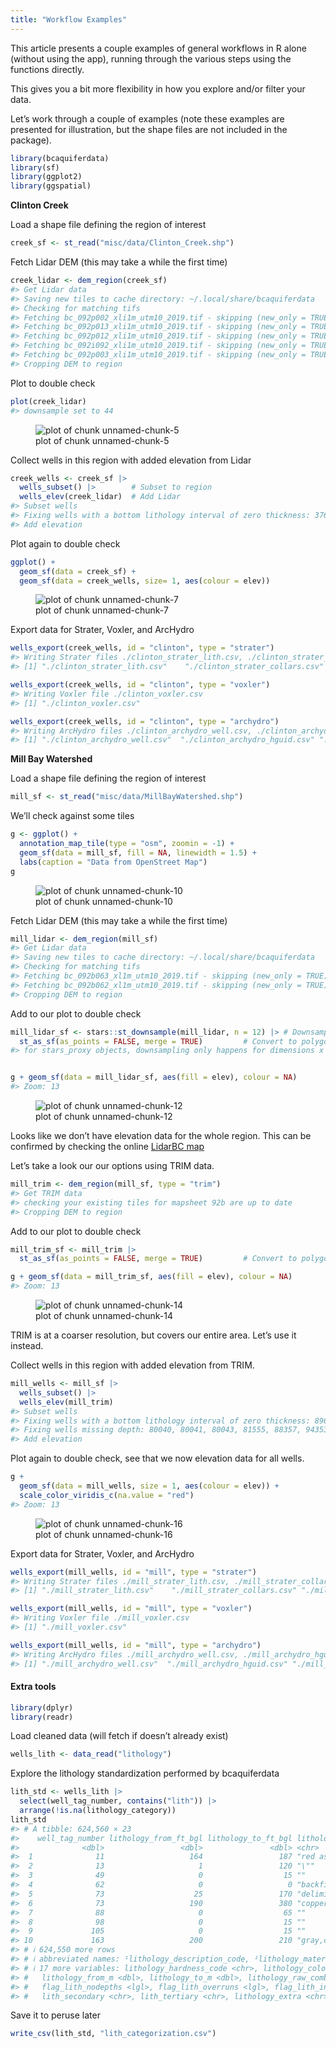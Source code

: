 ```yaml
---
title: "Workflow Examples"
---
```




This article presents a couple examples of general workflows in R alone
(without using the app), running through the various steps using the functions directly.

This gives you a bit more flexibility in how you explore and/or filter your
data.

Let's work through a couple of examples (note these examples are presented for illustration, but 
the shape files are not included in the package).


``` r
library(bcaquiferdata)
library(sf)
library(ggplot2)
library(ggspatial)
```

**Clinton Creek**

Load a shape file defining the region of interest

``` r
creek_sf <- st_read("misc/data/Clinton_Creek.shp")
```

Fetch Lidar DEM (this may take a while the first time)


``` r
creek_lidar <- dem_region(creek_sf)
#> Get Lidar data
#> Saving new tiles to cache directory: ~/.local/share/bcaquiferdata
#> Checking for matching tifs
#> Fetching bc_092p002_xli1m_utm10_2019.tif - skipping (new_only = TRUE)
#> Fetching bc_092p013_xli1m_utm10_2019.tif - skipping (new_only = TRUE)
#> Fetching bc_092p012_xli1m_utm10_2019.tif - skipping (new_only = TRUE)
#> Fetching bc_092i092_xli1m_utm10_2019.tif - skipping (new_only = TRUE)
#> Fetching bc_092p003_xli1m_utm10_2019.tif - skipping (new_only = TRUE)
#> Cropping DEM to region
```

Plot to double check

``` r
plot(creek_lidar)
#> downsample set to 44
```

![plot of chunk unnamed-chunk-5](figures/workflow-unnamed-chunk-5-1.png)

Collect wells in this region with added elevation from Lidar


``` r
creek_wells <- creek_sf |>
  wells_subset() |>        # Subset to region
  wells_elev(creek_lidar)  # Add Lidar
#> Subset wells
#> Fixing wells with a bottom lithology interval of zero thickness: 37685
#> Add elevation
```

Plot again to double check

``` r
ggplot() +
  geom_sf(data = creek_sf) +
  geom_sf(data = creek_wells, size= 1, aes(colour = elev))
```

![plot of chunk unnamed-chunk-7](figures/workflow-unnamed-chunk-7-1.png)

Export data for Strater, Voxler, and ArcHydro

``` r
wells_export(creek_wells, id = "clinton", type = "strater")
#> Writing Strater files ./clinton_strater_lith.csv, ./clinton_strater_collars.csv, ./clinton_strater_wls.csv
#> [1] "./clinton_strater_lith.csv"    "./clinton_strater_collars.csv" "./clinton_strater_wls.csv"
```

``` r
wells_export(creek_wells, id = "clinton", type = "voxler")
#> Writing Voxler file ./clinton_voxler.csv
#> [1] "./clinton_voxler.csv"
```

``` r
wells_export(creek_wells, id = "clinton", type = "archydro")
#> Writing ArcHydro files ./clinton_archydro_well.csv, ./clinton_archydro_hguid.csv, ./clinton_archydro_bh.csv
#> [1] "./clinton_archydro_well.csv"  "./clinton_archydro_hguid.csv" "./clinton_archydro_bh.csv"
```

**Mill Bay Watershed**

Load a shape file defining the region of interest

``` r
mill_sf <- st_read("misc/data/MillBayWatershed.shp")
```

We'll check against some tiles

``` r
g <- ggplot() +
  annotation_map_tile(type = "osm", zoomin = -1) +
  geom_sf(data = mill_sf, fill = NA, linewidth = 1.5) +
  labs(caption = "Data from OpenStreet Map")
g
```

![plot of chunk unnamed-chunk-10](figures/workflow-unnamed-chunk-10-1.png)

Fetch Lidar DEM (this may take a while the first time)


``` r
mill_lidar <- dem_region(mill_sf)
#> Get Lidar data
#> Saving new tiles to cache directory: ~/.local/share/bcaquiferdata
#> Checking for matching tifs
#> Fetching bc_092b063_xl1m_utm10_2019.tif - skipping (new_only = TRUE)
#> Fetching bc_092b062_xl1m_utm10_2019.tif - skipping (new_only = TRUE)
#> Cropping DEM to region
```

Add to our plot to double check

``` r
mill_lidar_sf <- stars::st_downsample(mill_lidar, n = 12) |> # Downsample first
  st_as_sf(as_points = FALSE, merge = TRUE)         # Convert to polygons
#> for stars_proxy objects, downsampling only happens for dimensions x and y
```

``` r

g + geom_sf(data = mill_lidar_sf, aes(fill = elev), colour = NA)
#> Zoom: 13
```

![plot of chunk unnamed-chunk-12](figures/workflow-unnamed-chunk-12-1.png)

Looks like we don't have elevation data for the whole region. 
This can be confirmed by checking the online [LidarBC map](https://governmentofbc.maps.arcgis.com/apps/MapSeries/index.html?appid=d06b37979b0c4709b7fcf2a1ed458e03)

Let's take a look our our options using TRIM data.

``` r
mill_trim <- dem_region(mill_sf, type = "trim")
#> Get TRIM data
#> checking your existing tiles for mapsheet 92b are up to date
#> Cropping DEM to region
```

Add to our plot to double check

``` r
mill_trim_sf <- mill_trim |>
  st_as_sf(as_points = FALSE, merge = TRUE)         # Convert to polygons

g + geom_sf(data = mill_trim_sf, aes(fill = elev), colour = NA)
#> Zoom: 13
```

![plot of chunk unnamed-chunk-14](figures/workflow-unnamed-chunk-14-1.png)

TRIM is at a coarser resolution, but covers our entire area. Let's use it instead.

Collect wells in this region with added elevation from TRIM.


``` r
mill_wells <- mill_sf |>
  wells_subset() |>
  wells_elev(mill_trim)
#> Subset wells
#> Fixing wells with a bottom lithology interval of zero thickness: 8966, 29709, 36777, 37733, 48853, 48941, 55042, 56015, 56016, 68632, 69137, 69139, 69141, 75028, 75042, 84493, 84495, 84496, 84498, 84499, 84503, 84536
#> Fixing wells missing depth: 80040, 80041, 80043, 81555, 88357, 94353, 94356
#> Add elevation
```

Plot again to double check, see that we now elevation data for all wells.

``` r
g +
  geom_sf(data = mill_wells, size = 1, aes(colour = elev)) +
  scale_color_viridis_c(na.value = "red")
#> Zoom: 13
```

![plot of chunk unnamed-chunk-16](figures/workflow-unnamed-chunk-16-1.png)


Export data for Strater, Voxler, and ArcHydro

``` r
wells_export(mill_wells, id = "mill", type = "strater")
#> Writing Strater files ./mill_strater_lith.csv, ./mill_strater_collars.csv, ./mill_strater_wls.csv
#> [1] "./mill_strater_lith.csv"    "./mill_strater_collars.csv" "./mill_strater_wls.csv"
```

``` r
wells_export(mill_wells, id = "mill", type = "voxler")
#> Writing Voxler file ./mill_voxler.csv
#> [1] "./mill_voxler.csv"
```

``` r
wells_export(mill_wells, id = "mill", type = "archydro")
#> Writing ArcHydro files ./mill_archydro_well.csv, ./mill_archydro_hguid.csv, ./mill_archydro_bh.csv
#> [1] "./mill_archydro_well.csv"  "./mill_archydro_hguid.csv" "./mill_archydro_bh.csv"
```


#### Extra tools


``` r
library(dplyr)
library(readr)
```


Load cleaned data (will fetch if doesn't already exist)


``` r
wells_lith <- data_read("lithology")
```

Explore the lithology standardization performed by bcaquiferdata


``` r
lith_std <- wells_lith |>
  select(well_tag_number, contains("lith")) |>
  arrange(!is.na(lithology_category))
lith_std
#> # A tibble: 624,560 × 23
#>    well_tag_number lithology_from_ft_bgl lithology_to_ft_bgl lithology_raw_data        lithology_descriptio…¹ lithology_material_c…²
#>              <dbl>                 <dbl>               <dbl> <chr>                     <chr>                  <chr>                 
#>  1              11                   164                 187 "red ash"                 ""                     ""                    
#>  2              13                     1                 120 "\""                      ""                     ""                    
#>  3              49                     0                  15 ""                        ""                     ""                    
#>  4              62                     0                   0 "backfilled to 217 foot … ""                     ""                    
#>  5              73                    25                 170 "delimite w/copper ore"   ""                     ""                    
#>  6              73                   190                 380 "copper ore w/delimite"   ""                     ""                    
#>  7              88                     0                  65 ""                        ""                     ""                    
#>  8              98                     0                  15 ""                        ""                     ""                    
#>  9             105                     0                  15 ""                        ""                     ""                    
#> 10             163                   200                 210 "gray,clean a little coa… ""                     ""                    
#> # ℹ 624,550 more rows
#> # ℹ abbreviated names: ¹​lithology_description_code, ²​lithology_material_code
#> # ℹ 17 more variables: lithology_hardness_code <chr>, lithology_colour_code <chr>, lithology_observation <chr>,
#> #   lithology_from_m <dbl>, lithology_to_m <dbl>, lithology_raw_combined <chr>, lith_n <int>, lith_rec <int>,
#> #   flag_lith_nodepths <lgl>, flag_lith_overruns <lgl>, flag_lith_intervals <lgl>, lithology_clean <chr>, lith_primary <chr>,
#> #   lith_secondary <chr>, lith_tertiary <chr>, lithology_extra <chr>, lithology_category <chr>
```

Save it to peruse later

``` r
write_csv(lith_std, "lith_categorization.csv")
```





